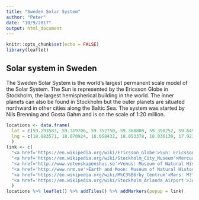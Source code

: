 ```yaml
---
title: "Sweden Solar System"
author: "Peter"
date: "10/9/2017"
output: html_document
---
```


```r
knitr::opts_chunk$set(echo = FALSE)
library(leaflet)
```

## Solar system in Sweden

The Sweden Solar System is the world's largest permanent scale model of the Solar System. The Sun is represented by the Ericsson Globe in Stockholm, the largest hemispherical building in the world. The inner planets can also be found in Stockholm but the outer planets are situated northward in other cities along the Baltic Sea. The system was started by Nils Brenning and Gosta Gahm and is on the scale of 1:20 million.

```r
locations <- data.frame(
  lat = c(59.293583, 59.319706, 59.352750, 59.368808, 59.398252, 59.649482), 
  lng = c(18.083571, 18.070924, 18.058432, 18.053378, 18.036139, 17.923427)
  )
link <- c(
  "<a href='https://en.wikipedia.org/wiki/Ericsson_Globe'>Sun: Ericsson Globe</a>",
  "<a href='https://en.wikipedia.org/wiki/Stockholm_City_Museum'>Mercury: Stockholm City Museum</a>",
  "<a href='http://www.vetenskapenshus.se'>Venus: Museum of Natural History</a>",
  "<a href='http://www.nrm.se'>Earth and Moon: Museum of Natural History</a>",
  "<a href='https://en.wikipedia.org/wiki/M%C3%B6rby_Centrum'>Mars: M??rby Centrum in Danderyd</a>",
  "<a href='https://en.wikipedia.org/wiki/Stockholm_Arlanda_Airport'>Jupiter: Arlanda Airport</a>"
  )
locations %>% leaflet() %>% addTiles() %>% addMarkers(popup = link)
```



